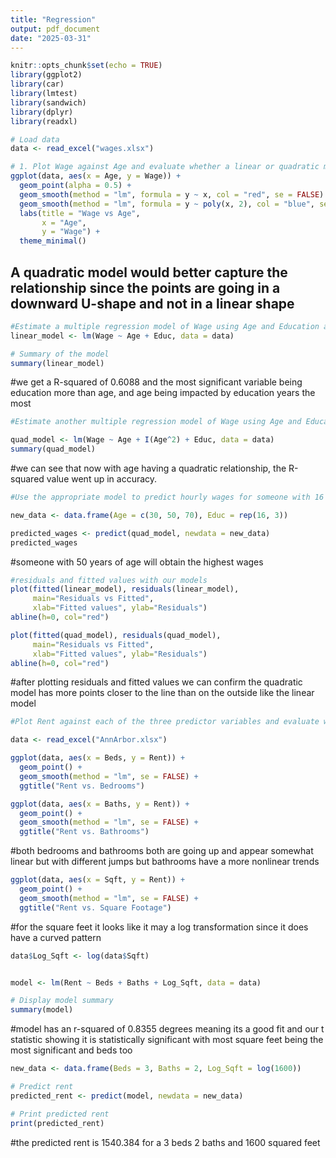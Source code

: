 ```yaml
---
title: "Regression"
output: pdf_document
date: "2025-03-31"
---
```


```r
knitr::opts_chunk$set(echo = TRUE)
library(ggplot2)
library(car)
library(lmtest)
library(sandwich)
library(dplyr)
library(readxl)

# Load data
data <- read_excel("wages.xlsx")
```



```r
# 1. Plot Wage against Age and evaluate whether a linear or quadratic model would better capture the relationship. 
ggplot(data, aes(x = Age, y = Wage)) +
  geom_point(alpha = 0.5) + 
  geom_smooth(method = "lm", formula = y ~ x, col = "red", se = FALSE) + 
  geom_smooth(method = "lm", formula = y ~ poly(x, 2), col = "blue", se = FALSE) + 
  labs(title = "Wage vs Age",
       x = "Age",
       y = "Wage") +
  theme_minimal()

```

## A quadratic model would better capture the relationship since the points are going in a downward U-shape and not in a linear shape


```r
#Estimate a multiple regression model of Wage using Age and Education as independent (X) variables; assume a standard linear relationship between Wage and Age.
linear_model <- lm(Wage ~ Age + Educ, data = data)

# Summary of the model
summary(linear_model)
```

#we get a R-squared of 0.6088 and the most significant variable being education more than age, and age being impacted by education years the most

```r
#Estimate another multiple regression model of Wage using Age and Education as independent (X) variables; this time fit Age using a quadratic relationship. Verify your choice from part a. by comparing the distribution of residuals and the goodness of fit between the models in parts b and c.

quad_model <- lm(Wage ~ Age + I(Age^2) + Educ, data = data)
summary(quad_model)
```

#we can see that now with age having a quadratic relationship, the R-squared value went up in accuracy.

```r
#Use the appropriate model to predict hourly wages for someone with 16 years of education and age equal 30, 50, or 70.

new_data <- data.frame(Age = c(30, 50, 70), Educ = rep(16, 3))

predicted_wages <- predict(quad_model, newdata = new_data)
predicted_wages
```

#someone with 50 years of age will obtain the highest wages 

```r
#residuals and fitted values with our models
plot(fitted(linear_model), residuals(linear_model), 
     main="Residuals vs Fitted",
     xlab="Fitted values", ylab="Residuals")
abline(h=0, col="red")

plot(fitted(quad_model), residuals(quad_model), 
     main="Residuals vs Fitted",
     xlab="Fitted values", ylab="Residuals")
abline(h=0, col="red")
```

#after plotting residuals and fitted values we can confirm the quadratic model has more points closer to the line than on the outside like the linear model

```r
#Plot Rent against each of the three predictor variables and evaluate whether the relationship is best captured by a line or a curve. Identify variables that may benefit from a log-transformation 

data <- read_excel("AnnArbor.xlsx")

ggplot(data, aes(x = Beds, y = Rent)) +
  geom_point() +
  geom_smooth(method = "lm", se = FALSE) +
  ggtitle("Rent vs. Bedrooms")

ggplot(data, aes(x = Baths, y = Rent)) +
  geom_point() +
  geom_smooth(method = "lm", se = FALSE) +
  ggtitle("Rent vs. Bathrooms")
```

#both bedrooms and bathrooms both are going up and appear somewhat linear but with different jumps but bathrooms have a more nonlinear trends

```r
ggplot(data, aes(x = Sqft, y = Rent)) +
  geom_point() +
  geom_smooth(method = "lm", se = FALSE) +
  ggtitle("Rent vs. Square Footage")
```

#for the square feet it looks like it may a log transformation since it does have a curved pattern
```r
data$Log_Sqft <- log(data$Sqft)


model <- lm(Rent ~ Beds + Baths + Log_Sqft, data = data)

# Display model summary
summary(model)
```

#model has an r-squared of 0.8355 degrees meaning its a good fit and our t statistic showing it is statistically significant with most square feet being the most significant and beds too

```r
new_data <- data.frame(Beds = 3, Baths = 2, Log_Sqft = log(1600))

# Predict rent
predicted_rent <- predict(model, newdata = new_data)

# Print predicted rent
print(predicted_rent)
```

#the predicted rent is 1540.384 for a 3 beds 2 baths and 1600 squared feet
